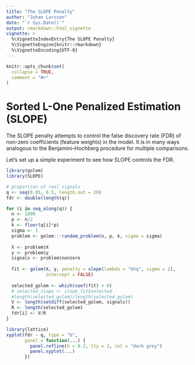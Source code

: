```yaml
---
title: "The SLOPE Penalty"
author: "Johan Larsson"
date: "`r Sys.Date()`"
output: rmarkdown::html_vignette
vignette: >
  %\VignetteIndexEntry{The SLOPE Penalty}
  %\VignetteEngine{knitr::rmarkdown}
  %\VignetteEncoding{UTF-8}
---
```


```r
knitr::opts_chunk$set(
  collapse = TRUE,
  comment = "#>"
)
```

# Sorted L-One Penalized Estimation (SLOPE)

The SLOPE penalty attempts to control
the false discovery rate (FDR) of non-zero coefficients (feature weights)
in the model. It is in many ways analogous to the
Benjamini--Hochberg procedure for multiple comparisons.

Let's set up a simple experiment to see how SLOPE controls the FDR.

```r
library(golem)
library(SLOPE)

# proportion of real signals
q <- seq(0.05, 0.5, length.out = 20)
fdr <- double(length(q))

for (i in seq_along(q)) {
  n <- 1000
  p <- n/2
  k <- floor(q[i]*p)
  sigma <- 1
  problem <- golem:::random_problem(n, p, k, sigma = sigma)
  
  X <- problem$X
  y <- problem$y
  signals <- problem$nonzero
  
  fit <- golem(X, y, penalty = slope(lambda = "bhq", sigma = 1),
               intercept = FALSE)
  
  selected_golem <- which(coef(fit) > 0)
  # selected_slope <- slope_fit$selected
  #length(selected_golem)/length(selected_golem)
  V <- length(setdiff(selected_golem, signals))
  R <- length(selected_golem)
  fdr[i] <- V/R
}

library(lattice)
xyplot(fdr ~ q, type = "b",
       panel = function(...) {
         panel.refline(h = 0.2, lty = 2, col = "dark grey")
         panel.xyplot(...)
       })
```



